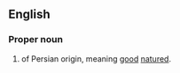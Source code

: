 ==English==

===Proper noun===
{{en-proper noun}}

# {{given name|male|from=Persian}} of Persian origin, meaning [[good]] [[nature]]d.
